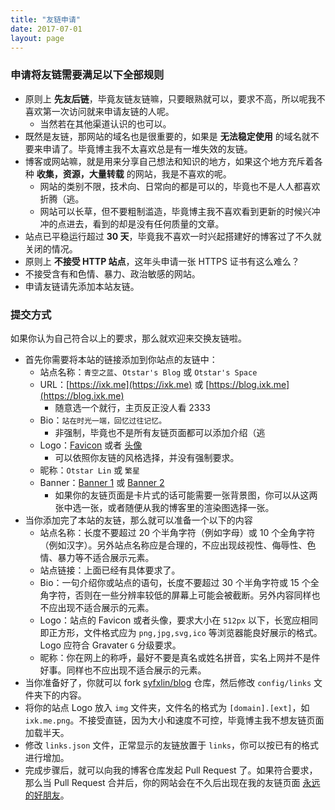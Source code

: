 ```yaml
---
title: "友链申请"
date: 2017-07-01
layout: page
---
```


### 申请将友链需要满足以下全部规则

- 原则上 **先友后链**，毕竟友链友链嘛，只要眼熟就可以，要求不高，所以呢我不喜欢第一次访问就来申请友链的人呢。
  - 当然若在其他渠道认识的也可以。
- 既然是友链，那网站的域名也是很重要的，如果是 **无法稳定使用** 的域名就不要来申请了。毕竟博主我不太喜欢总是有一堆失效的友链。
- 博客或网站嘛，就是用来分享自己想法和知识的地方，如果这个地方充斥着各种 **收集，资源，大量转载** 的网站，我是不喜欢的呢。
  - 网站的类别不限，技术向、日常向的都是可以的，毕竟也不是人人都喜欢折腾（逃。
  - 网站可以长草，但不要粗制滥造，毕竟博主我不喜欢看到更新的时候兴冲冲的点进去，看到的却是没有任何质量的文章。
- 站点已平稳运行超过 **30 天**，毕竟我不喜欢一时兴起搭建好的博客过了不久就关闭的情况。
- 原则上 **不接受 HTTP 站点**，这年头申请一张 HTTPS 证书有这么难么？
- 不接受含有和色情、暴力、政治敏感的网站。
- 申请友链请先添加本站友链。

### 提交方式

如果你认为自己符合以上的要求，那么就欢迎来交换友链啦。

- 首先你需要将本站的链接添加到你站点的友链中：
  - 站点名称：`青空之蓝`、`Otstar's Blog` 或 `Otstar's Space`
  - URL：[https://ixk.me](https://ixk.me) 或 [https://blog.ixk.me](https://blog.ixk.me)
    - 随意选一个就行，主页反正没人看 2333
  - Bio：`站在时光一端，回忆过往记忆。`
    - 非强制，毕竟也不是所有友链页面都可以添加介绍（逃
  - Logo：[Favicon](https://ixk.me/blog-full.png) 或者 [头像](https://ixk.me/avatar-full.png)
    - 可以依照你友链的风格选择，并没有强制要求。
  - 昵称：`Otstar Lin` 或 `繁星`
  - Banner：[Banner 1](https://cdn.jsdelivr.net/gh/syfxlin/pic/index/assets/img/1.jpg) 或 [Banner 2](https://cdn.jsdelivr.net/gh/syfxlin/pic/index/assets/img/2.jpg)
    - 如果你的友链页面是卡片式的话可能需要一张背景图，你可以从这两张中选一张，或者随便从我的博客里的渲染图选择一张。
- 当你添加完了本站的友链，那么就可以准备一个以下的内容
  - 站点名称：长度不要超过 20 个半角字符（例如字母）或 10 个全角字符（例如汉字）。另外站点名称应是合理的，不应出现歧视性、侮辱性、色情、暴力等不适合展示元素。
  - 站点链接：上面已经有具体要求了。
  - Bio：一句介绍你或站点的语句，长度不要超过 30 个半角字符或 15 个全角字符，否则在一些分辨率较低的屏幕上可能会被截断。另外内容同样也不应出现不适合展示的元素。
  - Logo：站点的 Favicon 或者头像，要求大小在 `512px` 以下，长宽应相同即正方形，文件格式应为 `png,jpg,svg,ico` 等浏览器能良好展示的格式。Logo 应符合 Gravater `G` 分级要求。
  - 昵称：你在网上的称呼，最好不要是真名或姓名拼音，实名上网并不是件好事。同样也不应出现不适合展示的元素。
- 当你准备好了，你就可以 fork [syfxlin/blog](https://github.com/syfxlin/blog) 仓库，然后修改 `config/links` 文件夹下的内容。
- 将你的站点 Logo 放入 `img` 文件夹，文件名的格式为 `[domain].[ext]`，如 `ixk.me.png`。不接受直链，因为大小和速度不可控，毕竟博主我不想友链页面加载半天。
- 修改 `links.json` 文件，正常显示的友链放置于 `links`，你可以按已有的格式进行增加。
- 完成步骤后，就可以向我的博客仓库发起 Pull Request 了。如果符合要求，那么当 Pull Request 合并后，你的网站会在不久后出现在我的友链页面 [永远的好朋友](links)。
